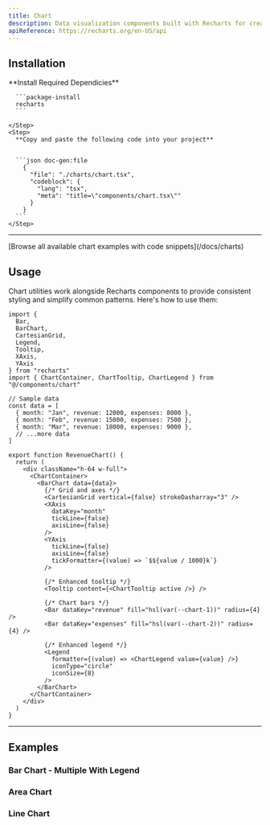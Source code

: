```yaml
---
title: Chart
description: Data visualization components built with Recharts for creating interactive charts and graphs.
apiReference: https://recharts.org/en-US/api
---
```


<ComponentPreview name="bar-chart-01" />

## Installation

<Steps>
    <Step>
      **Install Required Dependicies**

      ```package-install
      recharts
      ```

    </Step>
    <Step>
      **Copy and paste the following code into your project**


      ```json doc-gen:file
        {
          "file": "./charts/chart.tsx",
          "codeblock": {
            "lang": "tsx",
            "meta": "title=\"components/chart.tsx\""
          }
        }
      ```
    </Step>
</Steps>

---

<Alert>
  [Browse all available chart examples with code snippets](/docs/charts)
</Alert>

## Usage

Chart utilities work alongside Recharts components to provide consistent styling and simplify common patterns. Here's how to use them:

```tsx
import { 
  Bar, 
  BarChart, 
  CartesianGrid, 
  Legend, 
  Tooltip, 
  XAxis, 
  YAxis 
} from "recharts"
import { ChartContainer, ChartTooltip, ChartLegend } from "@/components/chart"

// Sample data
const data = [
  { month: "Jan", revenue: 12000, expenses: 8000 },
  { month: "Feb", revenue: 15000, expenses: 7500 },
  { month: "Mar", revenue: 18000, expenses: 9000 },
  // ...more data
]

export function RevenueChart() {
  return (
    <div className="h-64 w-full">
      <ChartContainer>
        <BarChart data={data}>
          {/* Grid and axes */}
          <CartesianGrid vertical={false} strokeDasharray="3" />
          <XAxis 
            dataKey="month" 
            tickLine={false} 
            axisLine={false} 
          />
          <YAxis 
            tickLine={false} 
            axisLine={false}
            tickFormatter={(value) => `$${value / 1000}k`} 
          />
          
          {/* Enhanced tooltip */}
          <Tooltip content={<ChartTooltip active />} />
          
          {/* Chart bars */}
          <Bar dataKey="revenue" fill="hsl(var(--chart-1))" radius={4} />
          <Bar dataKey="expenses" fill="hsl(var(--chart-2))" radius={4} />
          
          {/* Enhanced legend */}
          <Legend 
            formatter={(value) => <ChartLegend value={value} />}
            iconType="circle"
            iconSize={8}
          />
        </BarChart>
      </ChartContainer>
    </div>
  )
}
```

---

## Examples

### Bar Chart - Multiple With Legend

<ComponentPreview name="bar-chart-04" />

### Area Chart

<ComponentPreview name="area-chart-04" />

### Line Chart

<ComponentPreview name="line-chart-04" />
